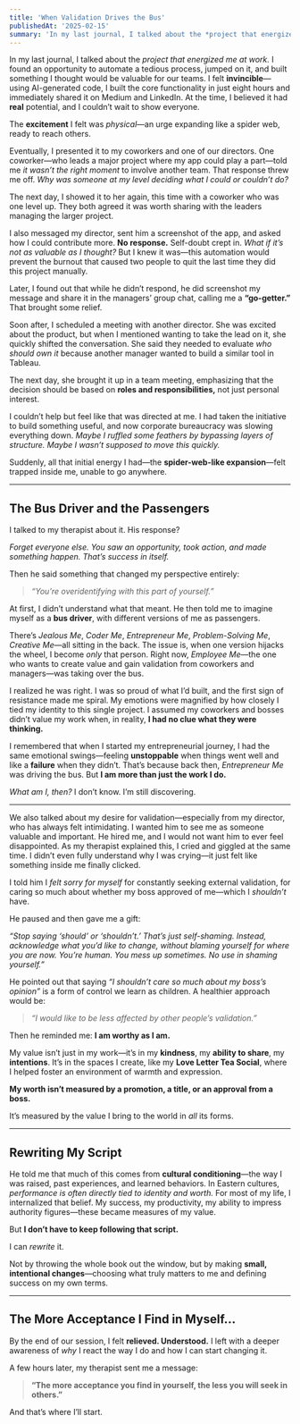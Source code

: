 ```yaml
---
title: 'When Validation Drives the Bus'
publishedAt: '2025-02-15'
summary: 'In my last journal, I talked about the *project that energized me at work.* I found an opportunity to automate a tedious process, jumped on it, and built something I thought would be valuable for our teams. I felt **invincible**—using AI-generated code, I built the core functionality in just eight hours and immediately shared it on Medium and LinkedIn. At the time, I believed it had **real** potential, and I couldn’t wait to show everyone.'
---
```


In my last journal, I talked about the *project that energized me at work.* I found an opportunity to automate a tedious process, jumped on it, and built something I thought would be valuable for our teams. I felt **invincible**—using AI-generated code, I built the core functionality in just eight hours and immediately shared it on Medium and LinkedIn. At the time, I believed it had **real** potential, and I couldn’t wait to show everyone.  

The **excitement** I felt was *physical*—an urge expanding like a spider web, ready to reach others.

Eventually, I presented it to my coworkers and one of our directors. One coworker—who leads a major project where my app could play a part—told me *it wasn’t the right moment* to involve another team. That response threw me off. *Why was someone at my level deciding what I could or couldn’t do?* 

The next day, I showed it to her again, this time with a coworker who was one level up. They both agreed it was worth sharing with the leaders managing the larger project.

I also messaged my director, sent him a screenshot of the app, and asked how I could contribute more. **No response.** Self-doubt crept in. *What if it’s not as valuable as I thought?* But I knew it was—this automation would prevent the burnout that caused two people to quit the last time they did this project manually. 

Later, I found out that while he didn’t respond, he did screenshot my message and share it in the managers’ group chat, calling me a **“go-getter.”** That brought some relief.

Soon after, I scheduled a meeting with another director. She was excited about the product, but when I mentioned wanting to take the lead on it, she quickly shifted the conversation. She said they needed to evaluate *who should own it* because another manager wanted to build a similar tool in Tableau. 

The next day, she brought it up in a team meeting, emphasizing that the decision should be based on **roles and responsibilities,** not just personal interest.

I couldn’t help but feel like that was directed at me. I had taken the initiative to build something useful, and now corporate bureaucracy was slowing everything down. *Maybe I ruffled some feathers by bypassing layers of structure. Maybe I wasn’t supposed to move this quickly.* 

Suddenly, all that initial energy I had—the **spider-web-like expansion**—felt trapped inside me, unable to go anywhere.

---

## The Bus Driver and the Passengers

I talked to my therapist about it. His response? 

*Forget everyone else. You saw an opportunity, took action, and made something happen. That’s success in itself.*

Then he said something that changed my perspective entirely:

> *“You’re overidentifying with this part of yourself.”*

At first, I didn’t understand what that meant. He then told me to imagine myself as a **bus driver**, with different versions of me as passengers. 

There’s *Jealous Me*, *Coder Me*, *Entrepreneur Me*, *Problem-Solving Me*, *Creative Me*—all sitting in the back. The issue is, when one version hijacks the wheel, I become *only* that person. Right now, *Employee Me*—the one who wants to create value and gain validation from coworkers and managers—was taking over the bus.

I realized he was right. I was so proud of what I’d built, and the first sign of resistance made me spiral. My emotions were magnified by how closely I tied my identity to this single project. I assumed my coworkers and bosses didn’t value my work when, in reality, **I had no clue what they were thinking.**

I remembered that when I started my entrepreneurial journey, I had the same emotional swings—feeling **unstoppable** when things went well and like a **failure** when they didn’t. That’s because back then, *Entrepreneur Me* was driving the bus. But **I am more than just the work I do.**

*What am I, then?* I don’t know. I’m still discovering.

---

We also talked about my desire for validation—especially from my director, who has always felt intimidating. I wanted him to see me as someone valuable and important. He hired me, and I would not want him to ever feel disappointed. As my therapist explained this, I cried and giggled at the same time. I didn’t even fully understand why I was crying—it just felt like something inside me finally clicked. 

I told him I *felt sorry for myself* for constantly seeking external validation, for caring so much about whether my boss approved of me—which I *shouldn’t* have.

He paused and then gave me a gift:

*“Stop saying ‘should’ or ‘shouldn’t.’ That’s just self-shaming. Instead, acknowledge what you’d like to change, without blaming yourself for where you are now. You’re human. You mess up sometimes. No use in shaming yourself.”*

He pointed out that saying *“I shouldn’t care so much about my boss’s opinion”* is a form of control we learn as children. A healthier approach would be:

> *“I would like to be less affected by other people’s validation.”*

Then he reminded me: **I am worthy as I am.**

My value isn’t just in my work—it’s in my **kindness**, my **ability to share**, my **intentions**. It’s in the spaces I create, like my **Love Letter Tea Social**, where I helped foster an environment of warmth and expression. 

**My worth isn’t measured by a promotion, a title, or an approval from a boss.**

It’s measured by the value I bring to the world in *all* its forms.

---

## Rewriting My Script

He told me that much of this comes from **cultural conditioning**—the way I was raised, past experiences, and learned behaviors. In Eastern cultures, *performance is often directly tied to identity and worth.* For most of my life, I internalized that belief. My success, my productivity, my ability to impress authority figures—these became measures of my value.

But **I don’t have to keep following that script.**

I can *rewrite* it.

Not by throwing the whole book out the window, but by making **small, intentional changes**—choosing what truly matters to me and defining success on my own terms.

---

## The More Acceptance I Find in Myself…

By the end of our session, I felt **relieved. Understood.** I left with a deeper awareness of *why* I react the way I do and how I can start changing it.

A few hours later, my therapist sent me a message:

> **“The more acceptance you find in yourself, the less you will seek in others.”**

And that’s where I’ll start.
